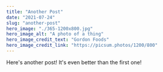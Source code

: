 ---
title: "Another Post"
date: "2021-07-24"
slug: "another-post"
hero_image: "./365-1200x800.jpg"
hero_image_alt: "A photo of a thing"
hero_image_credit_text: "Gordon Foods"
hero_image_credit_link: "https://picsum.photos/1200/800"
---

Here's another post! It's even better than the first one!
